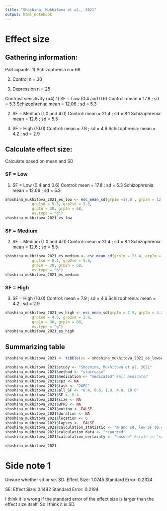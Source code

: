 ```yaml
---
title: "Shoshina, Mukhitova et al., 2021"
output: html_notebook
---
```


# Effect size

## Gathering information:

Participants:
1) Schizophrenia n = 68

2) Control n = 30

3) Depression n = 25


Contrast sensitivity (p4)
1) SF = Low (0.4 and 0.6)
Control: mean = 17.8 ; sd = 5.3
Schizophrenia: mean = 12.06 ; sd = 5.3

2)  SF = Medium (1.0 and 4.0)
Control: mean = 21.4 ; sd = 8.1
Schizophrenia: mean = 12.6 ; sd = 5.5

3)  SF = High (10.0)
Control: mean = 7.9 ; sd = 4.6
Schizophrenia: mean = 4.2 ; sd = 2.9


## Calculate effect size:
Calculate based on mean and SD

### SF = Low
1) SF = Low (0.4 and 0.6)
Control: mean = 17.8 ; sd = 5.3
Schizophrenia: mean = 12.06 ; sd = 5.3
```r
shoshina_mukhitova_2021_es_low <- esc_mean_sd(grp1m =17.8 , grp2m = 12.06, 
            grp1sd = 5.3, grp2sd = 5.3, 
            grp1n = 30, grp2n = 68, 
            es.type = "g")
shoshina_mukhitova_2021_es_low
```


### SF = Medium
2)  SF = Medium (1.0 and 4.0)
Control: mean = 21.4 ; sd = 8.1
Schizophrenia: mean = 12.6 ; sd = 5.5
```r
shoshina_mukhitova_2021_es_medium <- esc_mean_sd(grp1m = 21.4, grp2m = 12.6,
            grp1sd = 8.1, grp2sd = 5.5, 
            grp1n = 30, grp2n = 68, 
            es.type = "g")
shoshina_mukhitova_2021_es_medium
```


### SF = High
3)  SF = High (10.0)
Control: mean = 7.9 ; sd = 4.6
Schizophrenia: mean = 4.2 ; sd = 2.9
```r
shoshina_mukhitova_2021_es_high <- esc_mean_sd(grp1m = 7.9, grp2m = 4.2, 
            grp1sd = 4.6, grp2sd = 2.9, 
            grp1n = 30, grp2n = 68, 
            es.type = "g")
shoshina_mukhitova_2021_es_high
```

## Summarizing table
```r
shoshina_mukhitova_2021 <- tibble(es = shoshina_mukhitova_2021_es_low$es, se = shoshina_mukhitova_2021_es_low$se ) 

shoshina_mukhitova_2021$study <- "Shoshina, Mukhitova et al. 2021"
shoshina_mukhitova_2021$method <- "staircase"
shoshina_mukhitova_2021$medication <- "medicated" #all medicated
shoshina_mukhitova_2021$cpz <- NA
shoshina_mukhitova_2021$task <- "2AFC"
shoshina_mukhitova_2021$all_SF <- "0.4, 0.6, 1.0, 4.0, 10.0" 
shoshina_mukhitova_2021$SF <- 0.4
shoshina_mukhitova_2021$size <- NA
shoshina_mukhitova_2021$BPRS <- NA
shoshina_mukhitova_2021$motion <- FALSE 
shoshina_mukhitova_2021$duration <- NA
shoshina_mukhitova_2021$location <- 0
shoshina_mukhitova_2021$lapses <-  FALSE
shoshina_mukhitova_2021$calculation_statistic <- "m and sd, low SF (0.4 and 0.6)"  
shoshina_mukhitova_2021$calculation_data <- "reported" 
shoshina_mukhitova_2021$calculation_certainty <- "unsure" #scale is "sure", "unsure", "very unsure"

shoshina_mukhitova_2021
```


# Side note 1
Unsure whether sd or se.
SD: Effect Size:   1.0745
 Standard Error:   0.2324
 
SE: Effect Size:   0.1442
 Standard Error:   0.2194 
 
I think it is wrong if the standard error of the effect size is larger than the effect size itself. So I think it is SD.
